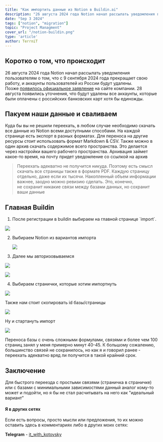 ```yaml
---
title: "Как импортить данные из Notion в Buildin.ai"
description: "26 августа 2024 года Notion начал рассылать уведомления пользователям о том, что с 9 сентября 2024 года прекращает свою работу, и аккаунты пользователей из России будут удалены."
date: "Sep 3 2024"
tags: ["notion", "migration"] 
topic: "Project Managment"
cover_url: "/notion-buildin.png"
type: 'article'
author: TerrniT
---
```



## Коротко о том, что происходит

26 августа 2024 года Notion начал рассылать уведомления пользователям о том, что с 9 сентября 2024 года прекращает свою работу, и аккаунты пользователей из России будут удалены. Позже [появилось официальное заявление](https://www.notion.so/help/restrictions-for-customers-based-in-russia) на сайте компании. 28 августа появились уточнения, что будут удалены все аккаунты, которые были оплачены с российских банковских карт хотя бы единожды.

## Пакуем наши данные и сваливаем

Куда бы вы не решили переехать, в любом случае необходимо скачать все данные из Notion всеми доступными способами. На каждой странице есть экспорт в разных форматах. Для переноса на другие ресурсы стоит использовать формат Markdown & CSV. Также можно в один архив скачать содержимое всего пространства. Это делается через настройки вашего рабочего пространства. Архивация займет какое-то время, на почту придет уведомление со ссылкой на архив

> Переехать адекватно не получится никуда. Поэтому есть смысл скачать все страницы также в формате PDF. Каждую страницу отдельно, даже если их тысячи. Накопленный объем информации важнее, заодно можно ревизию сделать. Это, конечно, не сохранит никакие связи между базами данных, но сохранит ваши данные

## Главная Buildin

1.  После регистрации в buildin выбираем на главной странице \`import\`.
    

![](https://habrastorage.org/r/w1560/getpro/habr/upload_files/172/5f1/d32/1725f1d32735a9df473b7190e241ac51.png)

2.  Выбираем Notion из вариантов импорта
    
    ![](https://habrastorage.org/r/w1560/getpro/habr/upload_files/312/0ff/9c2/3120ff9c2406fb5f409c0c357f8d51cf.png)
    
3.  Далее мы авторизовываемся
    

![](https://habrastorage.org/r/w1560/getpro/habr/upload_files/007/366/c80/007366c80e08e5f740f917d9b794c82a.png)

![](https://habrastorage.org/r/w1560/getpro/habr/upload_files/261/3d8/aa5/2613d8aa55f02ad914f5a78f7b2c0986.png)

4.  Выбираем странички, которые хотим импортнуть
    

![](https://habrastorage.org/r/w1560/getpro/habr/upload_files/462/375/13e/46237513e5bb5b6c10e655d2d5fecdc0.png)

Также нам стоит скопировать id базы/страницы

![](https://habrastorage.org/r/w1560/getpro/habr/upload_files/709/bd9/9bf/709bd99bf2d7194454772b5cb59a86b6.png)

Ну и стартануть импорт

![](https://habrastorage.org/r/w1560/getpro/habr/upload_files/168/ac9/003/168ac9003d821531544aa01b2c8ebef7.png)

Переноса базы с очень сложными формулами, связями и более чем 100 страниц занял у меня примерно минут 40-45. К большому сожалению, большинство связей не сохранилось, но как я и говорил ранее - переехать адекватно вряд ли получится в такой крайний срок.

## Заключение

Для быстрого переезда с простыми связями (страничка в страничке) или с базами с минимальными зависимостями данный аналог кому-то может и подойти, но я бы не стал расчитывать на него как "идеальный вариант"  

#### Я в других сетях

Если есть вопросы, просто мысли или предложения, то их можно оставить здесь в комментариях либо в других моих сетях:

**Telegram** - [it\_with\_kotovsky](https://t.me/it_with_kotovsky)
